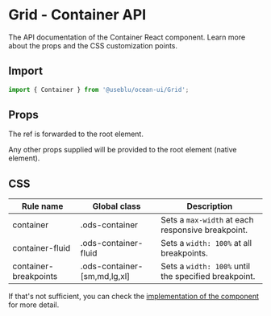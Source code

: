 
<Meta title="Components/Grid/Container" component={Container} />

# Grid - Container API

The API documentation of the Container React component. Learn more about the props and the CSS customization points.

## Import

```javascript
import { Container } from '@useblu/ocean-ui/Grid';
```

## Props

<Props component={Container} parameters />

The ref is forwarded to the root element.

Any other props supplied will be provided to the root element (native element).

## CSS

| Rule name             | Global class                 | Description                                          |
| --------------------- | ---------------------------- | ---------------------------------------------------- |
| container             | .ods-container               | Sets a `max-width` at each responsive breakpoint.    |
| container-fluid       | .ods-container-fluid         | Sets a `width: 100%` at all breakpoints.             |
| container-breakpoints | .ods-container-[sm,md,lg,xl] | Sets a `width: 100%` until the specified breakpoint. |

If that's not sufficient, you can check the [implementation of the component](https://github.com/Pagnet/ocean-ds-web/blob/master/src/Grid/Container.tsx) for more detail.
